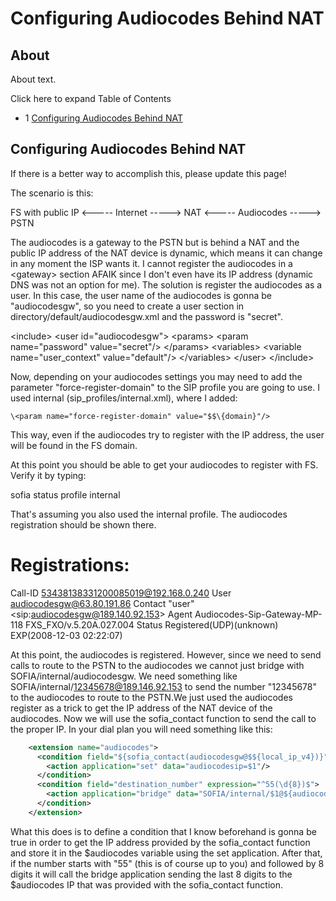 
# Configuring Audiocodes Behind NAT 

 

## About

About text.

Click here to expand Table of Contents

* 1 [Configuring Audiocodes Behind NAT](#configuring-audiocodes-behind-nat)

## Configuring Audiocodes Behind NAT

If there is a better way to accomplish this, please update this page!

The scenario is this:

FS with public IP \<----- Internet -----> NAT \<----- Audiocodes -----> PSTN

The audiocodes is a gateway to the PSTN but is behind a NAT and the public IP address of the NAT device is dynamic, which means it can change in any moment the ISP wants it. I cannot register the audiocodes in a \<gateway> section AFAIK since I don't even have its IP address (dynamic DNS was not an option for me). The solution is register the audiocodes as a user. In this case, the user name of the audiocodes is gonna be "audiocodesgw", so you need to create a user section in directory/default/audiocodesgw.xml and the password is "secret".

\<include>
  \<user id="audiocodesgw">
    \<params>
      \<param name="password" value="secret"/>
    \</params>
    \<variables>
      \<variable name="user_context" value="default"/>
    \</variables>
  \</user>
\</include>

Now, depending on your audiocodes settings you may need to add the parameter "force-register-domain" to the SIP profile you are going to use. I used internal (sip\_profiles/internal.xml), where I added:

    \<param name="force-register-domain" value="$$\{domain}"/>

This way, even if the audiocodes try to register with the IP address, the user will be found in the FS domain.

At this point you should be able to get your audiocodes to register with FS. Verify it by typing:

sofia status profile internal

That's assuming you also used the internal profile. The audiocodes registration should be shown there.

Registrations:
=================================================================================================
Call-ID         53438138331200085019@192.168.0.240
User            audiocodesgw@63.80.191.86
Contact         "user" \<sip:audiocodesgw@189.140.92.153>
Agent           Audiocodes-Sip-Gateway-MP-118 FXS_FXO/v.5.20A.027.004
Status          Registered(UDP)(unknown) EXP(2008-12-03 02:22:07)

At this point, the audiocodes is registered. However, since we need to send calls to route to the PSTN to the audiocodes we cannot just bridge with SOFIA/internal/audiocodesgw. We need something like SOFIA/internal/12345678@189.146.92.153 to send the number "12345678" to the audiocodes to route to the PSTN.We just used the audiocodes register as a trick to get the IP address of the NAT device of the audiocodes. Now we will use the sofia\_contact function to send the call to the proper IP. In your dial plan you will need something like this:

```xml
    <extension name="audiocodes">
      <condition field="${sofia_contact(audiocodesgw@$${local_ip_v4})}" expression="^sofia\/internal\/audiocodesgw\@(.*)$" break="never">
        <action application="set" data="audiocodesip=$1"/>
      </condition>
      <condition field="destination_number" expression="^55(\d{8})$">
        <action application="bridge" data="SOFIA/internal/$1@${audiocodesip}"/>
      </condition>
    </extension>
```

What this does is to define a condition that I know beforehand is gonna be true in order to get the IP address provided by the sofia_contact function and store it in the $audiocodes variable using the set application. After that, if the number starts with "55" (this is of course up to you) and followed by 8 digits it will call the bridge application sending the last 8 digits to the $audiocodes IP that was provided with the sofia_contact function.


